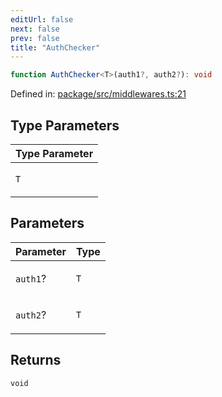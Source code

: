 ```yaml
---
editUrl: false
next: false
prev: false
title: "AuthChecker"
---
```


```ts
function AuthChecker<T>(auth1?, auth2?): void
```

Defined in: [package/src/middlewares.ts:21](https://github.com/KingsBeCattz/ezdd/blob/0f600ba185b426f1ed870030a52eb2b1640838c6/package/src/middlewares.ts#L21)

## Type Parameters

<table>
<thead>
<tr>
<th>Type Parameter</th>
</tr>
</thead>
<tbody>
<tr>
<td>

`T`

</td>
</tr>
</tbody>
</table>

## Parameters

<table>
<thead>
<tr>
<th>Parameter</th>
<th>Type</th>
</tr>
</thead>
<tbody>
<tr>
<td>

`auth1`?

</td>
<td>

`T`

</td>
</tr>
<tr>
<td>

`auth2`?

</td>
<td>

`T`

</td>
</tr>
</tbody>
</table>

## Returns

`void`
